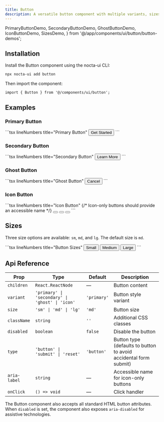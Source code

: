 ```yaml
---
title: Button
description: A versatile button component with multiple variants, sizes and dark mode support
---
```


  PrimaryButtonDemo,
  SecondaryButtonDemo,
  GhostButtonDemo,
  IconButtonDemo,
  SizesDemo,
} from '@/app/components/ui/button/button-demos';

## Installation

Install the Button component using the nocta-ui CLI:

```bash lineNumbers title="Terminal"
npx nocta-ui add button
```

Then import the component:

```tsx lineNumbers title="Import"
import { Button } from '@/components/ui/button';
```

## Examples

### Primary Button

<DocsTabs defaultValue="preview">
  <DocsTab value="preview" lineNumbers title="Preview">
    <PrimaryButtonDemo />
  </DocsTab>
  <DocsTab value="code" lineNumbers title="Code">
    ```tsx lineNumbers title="Primary Button"
    <Button>Get Started</Button>
    ```
  </DocsTab>
</DocsTabs>

### Secondary Button

<DocsTabs defaultValue="preview">
  <DocsTab value="preview" lineNumbers title="Preview">
    <SecondaryButtonDemo />
  </DocsTab>
  <DocsTab value="code" lineNumbers title="Code">
    ```tsx lineNumbers title="Secondary Button"
    <Button variant="secondary">Learn More</Button>
    ```
  </DocsTab>
</DocsTabs>

### Ghost Button

<DocsTabs defaultValue="preview">
  <DocsTab value="preview" lineNumbers title="Preview">
    <GhostButtonDemo />
  </DocsTab>
  <DocsTab value="code" lineNumbers title="Code">
    ```tsx lineNumbers title="Ghost Button"
    <Button variant="ghost">Cancel</Button>
    ```
  </DocsTab>
</DocsTabs>

### Icon Button

<DocsTabs defaultValue="preview">
  <DocsTab value="preview" lineNumbers title="Preview">
    <IconButtonDemo />
  </DocsTab>
  <DocsTab value="code" lineNumbers title="Code">
    ```tsx lineNumbers title="Icon Button"
    {/* Icon-only buttons should provide an accessible name */}
    <Button variant="icon" size="sm" aria-label="Add">
      <PlusIcon className="w-4 h-4" />
    </Button>
    <Button variant="icon" size="md" aria-label="Download">
      <DownloadIcon className="w-5 h-5" />
    </Button>
    <Button variant="icon" size="lg" aria-label="Settings">
      <SettingsIcon className="w-6 h-6" />
    </Button>
    ```
  </DocsTab>
</DocsTabs>

## Sizes

Three size options are available: `sm`, `md`, and `lg`. The default size is `md`.

<DocsTabs defaultValue="preview">
  <DocsTab value="preview" lineNumbers title="Preview">
    <SizesDemo />
  </DocsTab>
  <DocsTab value="code" lineNumbers title="Code">
    ```tsx lineNumbers title="Button Sizes"
    <Button size="sm">Small</Button>
    <Button size="md">Medium</Button>
    <Button size="lg">Large</Button>
    ```
  </DocsTab>
</DocsTabs>

## Api Reference

| Prop | Type | Default | Description |
|------|------|---------|-------------|
| `children` | `React.ReactNode` | — | Button content |
| `variant` | `'primary' \| 'secondary' \| 'ghost' \| 'icon'` | `'primary'` | Button style variant |
| `size` | `'sm' \| 'md' \| 'lg'` | `'md'` | Button size |
| `className` | `string` | `''` | Additional CSS classes |
| `disabled` | `boolean` | `false` | Disable the button |
| `type` | `'button' \| 'submit' \| 'reset'` | `'button'` | Button type (defaults to button to avoid accidental form submit) |
| `aria-label` | `string` | — | Accessible name for icon-only buttons |
| `onClick` | `() => void` | — | Click handler |

The Button component also accepts all standard HTML button attributes. When `disabled` is set, the component also exposes `aria-disabled` for assistive technologies.
